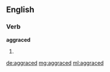 ==English==

===Verb===
'''aggraced'''

# {{past of|aggrace}}

[[de:aggraced]]
[[mg:aggraced]]
[[ml:aggraced]]
